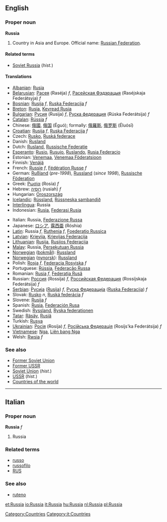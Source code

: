 ==English==
{{wikipedia}}
===Proper noun===
'''Russia'''

# Country in Asia and Europe. Official name: [[Russian Federation]].

====Related terms====
*[[Soviet Russia]] (''hist.'')

====Translations====
{{top}}
*[[Albanian]]: [[Rusia]]
*[[Belarusian]]: [[Расея]] (Raséja) ''f'', [[Расейская Фэдэрацыя]] (Raséjskaja Federátsyja) ''f''
*[[Bosnian]]: [[Rusija]] ''f'', [[Ruska Federacija]] ''f''
*[[Breton]]: [[Rusia]], [[Kevread Rusia]]
*[[Bulgarian]]: [[Русия]] (Rusija) ''f'', [[Руска федерация]] (Rúska Federátsija) ''f''
*[[Catalan]]: [[Rússia]] ''f''
*Chinese: [[俄國]], [[俄国]] (Éguó); formally: [[俄羅斯]], [[俄罗斯]] (Éluósī)
*[[Croatian]]: [[Rusija]] ''f'', [[Ruska Federacija]] ''f''
*Czech: [[Rusko]], [[Ruská federace]]
*Danish: [[Rusland]]
*Dutch: [[Rusland]], [[Russische Federatie]]
*[[Esperanto]]: [[Rusio]], [[Rusujo]], [[Ruslando]], [[Rusia Federacio]]
*Estonian: [[Venemaa]], [[Venemaa Föderatsioon]]
*Finnish: [[Venäjä]]
*French: [[Russie]] ''f'', [[Fédération Russe]] ''f''
*German: [[Rußland]] (''pre-1998''), [[Russland]] (''since 1998''), [[Russische Föderation]]
*Greek: [[Ρωσία]] (Rosía) ''f''
*Hebrew: [[רוסיה]] (rusiah) ''f''
*Hungarian: [[Oroszország]]
*[[Icelandic]]: [[Rússland]], [[Rússneska sambandið]]
*[[Interlingua]]: Russia
*Indonesian: [[Rusia]], [[Federasi Rusia]]
{{mid}}
*Italian: Russia, [[Federazione Russa]]
*Japanese: [[ロシア]], [[露西亜]] (Róshia)
*[[Latin]]: Russia ''f'', [[Ruthenia]] ''f'', [[Foederatio Russica]]
*[[Latvian]]: [[Krievija]], [[Krievijas Federacija]]
*[[Lithuanian]]: [[Rusija]], [[Rusijos Federacija]]
*[[Malay]]: Russia, [[Persekutuan Russia]]
*[[Norwegian]] ([[bokmål]]): [[Russland]]
*[[Norwegian]] ([[nynorsk]]): [[Russland]]
*Polish: [[Rosja]] ''f'', [[Federacja Rosyjska]] ''f''
*Portuguese: [[Rússia]], [[Federação Russa]]
*Romanian: [[Rusia]] ''f'', [[Federaţia Rusă]]
*Russian: [[Россия]] (Rossíja) ''f'', [[Российская Федерация]] (Rossíjskaja Federátsija) ''f''
*[[Serbian]]: [[Русија]] ([[Rusija]]) ''f'', [[Руска Федерација]] ([[Ruska Federacija]]) ''f''
*Slovak: [[Rusko]] ''n'', [[Ruská federácia]] ''f''
*Slovene: [[Rusija]] ''f''
*Spanish: [[Rusia]], [[Federación Rusa]]
*Swedish: [[Ryssland]], [[Ryska federationen]]
*[[Tatar]]: [[Räsäy]], [[Rusiä]]
*Turkish: [[Rusya]]
*[[Ukrainian]]: [[Росія]] (Rosíja) ''f'', [[Російська Федерація]] (Rosíjs’ka Federátsija) ''f''
*[[Vietnamese]]: [[Nga]], [[Liên bang Nga]]
*Welsh: [[Rwsia]] ''f''
{{bottom}}

===See also===
*[[Former Soviet Union]]
*[[Former USSR]]
*[[Soviet Union]] (''hist.'')
*[[USSR]] (''hist.'')
*[[Countries of the world]]

----

==Italian==
===Proper noun===
'''Russia''' ''f''

# Russia

===Related terms===
*[[russo]]
*[[russofilo]]
*[[RUS]]

===See also===
*[[ruteno]]

[[Category:Countries]]
[[Category:it:Countries]]

[[et:Russia]]
[[io:Russia]]
[[it:Russia]]
[[hu:Russia]]
[[nl:Russia]]
[[pl:Russia]]